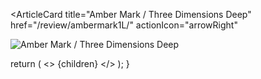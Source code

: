 <ArticleCard
  title="Amber Mark / Three Dimensions Deep"
  href="/review/ambermark1L/"
  actionIcon="arrowRight"
>

![Amber Mark / Three Dimensions Deep](../../images/cd/ambermark1L.jpg)

</ArticleCard>

  return (
    <>
      {children}
    </>
  );
}